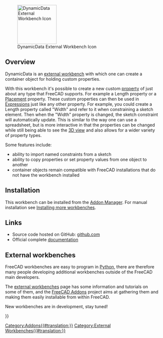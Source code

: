 <languages/>
<translate>

<!--T:23-->
[[Image:DynamicData_workbench_icon.svg|thumb|128px|DynamicData External Workbench Icon]]

</translate>
{{TOCright}}
<translate>

== Overview== <!--T:10-->

<!--T:24-->
DynamicData is an [[External_workbenches|external workbench]] with which one can create a container object for holding custom properties.

<!--T:11-->
With this workbench it's possible to create a new custom [[property]] of just about any type that FreeCAD supports. For example a Length property or a [[Placement]] property.  These custom properties can then be used in [[Expressions]] just like any other property.  For example, you could create a Length property called "Width" and refer to it when constraining a sketch element.  Then when the "Width" property is changed, the sketch constraint will automatically update.  This is similar to the way one can use a spreadsheet, but is more interactive in that the properties can be changed while still being able to see the [[3D view]] and also allows for a wider variety of property types.

<!--T:12-->
Some features include: 

<!--T:13-->
*ability to import named constraints from a sketch
*ability to copy properties or set property values from one object to another
*container objects remain compatible with FreeCAD installations that do not have the workbench installed

==Installation== <!--T:14-->

<!--T:15-->
This workbench can be installed from the [[Std_AddonMgr|Addon Manager]]. For manual installation see [[Installing_more_workbenches|Installing more workbenches]].

==Links== <!--T:8-->

<!--T:9-->
* Source code hosted on GitHub: [https://github.com/mwganson/DynamicData github.com]
* Official complete [https://github.com/mwganson/DynamicData/blob/master/README.md documentation]

== External workbenches == <!--T:19-->

<!--T:20-->
FreeCAD workbenches are easy to program in [[Python|Python]], there are therefore many people developing additional workbenches outside of the FreeCAD main developers.

<!--T:21-->
The [[external workbenches|external workbenches]] page has some information and tutorials on some of them, and the [https://github.com/FreeCAD/FreeCAD-addons FreeCAD Addons] project aims at gathering them and making them easily installable from within FreeCAD.

<!--T:22-->
New workbenches are in development, stay tuned!


</translate>
{{Userdocnavi{{#translation:}}}}
[[Category:Addons{{#translation:}}]]
[[Category:External Workbenches{{#translation:}}]]